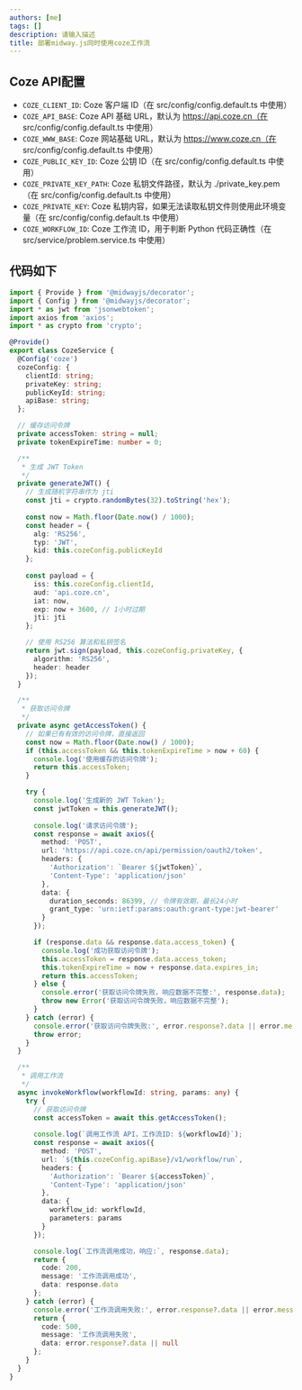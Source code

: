 ```yaml
---
authors: [me]
tags: []
description: 请输入描述
title: 部署midway.js同时使用coze工作流
---
```



## Coze API配置
- `COZE_CLIENT_ID`: Coze 客户端 ID（在 src/config/config.default.ts 中使用）
- `COZE_API_BASE`: Coze API 基础 URL，默认为 https://api.coze.cn（在 src/config/config.default.ts 中使用）
- `COZE_WWW_BASE`: Coze 网站基础 URL，默认为 https://www.coze.cn（在 src/config/config.default.ts 中使用）
- `COZE_PUBLIC_KEY_ID`: Coze 公钥 ID（在 src/config/config.default.ts 中使用）
- `COZE_PRIVATE_KEY_PATH`: Coze 私钥文件路径，默认为 ./private_key.pem（在 src/config/config.default.ts 中使用）
- `COZE_PRIVATE_KEY`: Coze 私钥内容，如果无法读取私钥文件则使用此环境变量（在 src/config/config.default.ts 中使用）
- `COZE_WORKFLOW_ID`: Coze 工作流 ID，用于判断 Python 代码正确性（在 src/service/problem.service.ts 中使用）


## 代码如下
```ts
import { Provide } from '@midwayjs/decorator';
import { Config } from '@midwayjs/decorator';
import * as jwt from 'jsonwebtoken';
import axios from 'axios';
import * as crypto from 'crypto';

@Provide()
export class CozeService {
  @Config('coze')
  cozeConfig: {
    clientId: string;
    privateKey: string;
    publicKeyId: string;
    apiBase: string;
  };

  // 缓存访问令牌
  private accessToken: string = null;
  private tokenExpireTime: number = 0;

  /**
   * 生成 JWT Token
   */
  private generateJWT() {
    // 生成随机字符串作为 jti
    const jti = crypto.randomBytes(32).toString('hex');
    
    const now = Math.floor(Date.now() / 1000);
    const header = {
      alg: 'RS256',
      typ: 'JWT',
      kid: this.cozeConfig.publicKeyId
    };
    
    const payload = {
      iss: this.cozeConfig.clientId,
      aud: 'api.coze.cn',
      iat: now,
      exp: now + 3600, // 1小时过期
      jti: jti
    };

    // 使用 RS256 算法和私钥签名
    return jwt.sign(payload, this.cozeConfig.privateKey, { 
      algorithm: 'RS256',
      header: header
    });
  }

  /**
   * 获取访问令牌
   */
  private async getAccessToken() {
    // 如果已有有效的访问令牌，直接返回
    const now = Math.floor(Date.now() / 1000);
    if (this.accessToken && this.tokenExpireTime > now + 60) {
      console.log('使用缓存的访问令牌');
      return this.accessToken;
    }

    try {
      console.log('生成新的 JWT Token');
      const jwtToken = this.generateJWT();
      
      console.log('请求访问令牌');
      const response = await axios({
        method: 'POST',
        url: 'https://api.coze.cn/api/permission/oauth2/token',
        headers: {
          'Authorization': `Bearer ${jwtToken}`,
          'Content-Type': 'application/json'
        },
        data: {
          duration_seconds: 86399, // 令牌有效期，最长24小时
          grant_type: 'urn:ietf:params:oauth:grant-type:jwt-bearer'
        }
      });

      if (response.data && response.data.access_token) {
        console.log('成功获取访问令牌');
        this.accessToken = response.data.access_token;
        this.tokenExpireTime = now + response.data.expires_in;
        return this.accessToken;
      } else {
        console.error('获取访问令牌失败，响应数据不完整:', response.data);
        throw new Error('获取访问令牌失败，响应数据不完整');
      }
    } catch (error) {
      console.error('获取访问令牌失败:', error.response?.data || error.message);
      throw error;
    }
  }

  /**
   * 调用工作流
   */
  async invokeWorkflow(workflowId: string, params: any) {
    try {
      // 获取访问令牌
      const accessToken = await this.getAccessToken();
      
      console.log(`调用工作流 API，工作流ID: ${workflowId}`);
      const response = await axios({
        method: 'POST',
        url: `${this.cozeConfig.apiBase}/v1/workflow/run`,
        headers: {
          'Authorization': `Bearer ${accessToken}`,
          'Content-Type': 'application/json'
        },
        data: {
          workflow_id: workflowId,
          parameters: params
        }
      });

      console.log(`工作流调用成功，响应:`, response.data);
      return {
        code: 200,
        message: '工作流调用成功',
        data: response.data
      };
    } catch (error) {
      console.error('工作流调用失败:', error.response?.data || error.message);
      return {
        code: 500,
        message: '工作流调用失败',
        data: error.response?.data || null
      };
    }
  }
} 
```